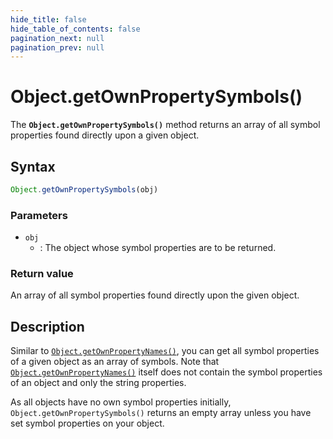 ```yaml
---
hide_title: false
hide_table_of_contents: false
pagination_next: null
pagination_prev: null
---
```

# Object.getOwnPropertySymbols()

The **`Object.getOwnPropertySymbols()`** method returns an array of all symbol properties found directly upon a given object.

## Syntax

```js
Object.getOwnPropertySymbols(obj)
```

### Parameters

- `obj`
  - : The object whose symbol properties are to be returned.

### Return value

An array of all symbol properties found directly upon the given object.

## Description

Similar to [`Object.getOwnPropertyNames()`](../../globals/Object/getOwnPropertyNames.mdx), you can get all symbol properties of a given object as an array of symbols. Note that [`Object.getOwnPropertyNames()`](../../globals/Object/getOwnPropertyNames.mdx) itself does not contain the symbol properties of an object and only the string properties.

As all objects have no own symbol properties initially, `Object.getOwnPropertySymbols()` returns an empty array unless you have set symbol properties on your object.
